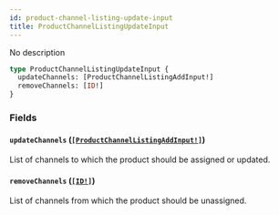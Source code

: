 ```yaml
---
id: product-channel-listing-update-input
title: ProductChannelListingUpdateInput
---
```


No description

```graphql
type ProductChannelListingUpdateInput {
  updateChannels: [ProductChannelListingAddInput!]
  removeChannels: [ID!]
}
```

### Fields

#### `updateChannels` ([`[ProductChannelListingAddInput!]`](/developer/api-reference/inputs/product-channel-listing-add-input.mdx))

List of channels to which the product should be assigned or updated.

#### `removeChannels` ([`[ID!]`](/developer/api-reference/scalars/id.mdx))

List of channels from which the product should be unassigned.
